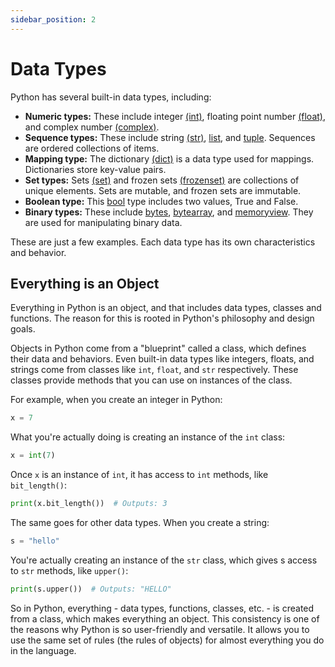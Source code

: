 ```yaml
---
sidebar_position: 2
---
```



# Data Types

Python has several built-in data types, including:

- **Numeric types:** These include integer [(int)](./data-types/int), floating point number [(float)](./data-types/float), and complex number [(complex)](./data-types/complex).
- **Sequence types:** These include string [(str)](./data-types/str), [list](./data-types/list), and [tuple](./data-types/tuple). Sequences are ordered collections of items.
- **Mapping type:** The dictionary [(dict)](./data-types/dict) is a data type used for mappings. Dictionaries store key-value pairs.
- **Set types:** Sets [(set)](./data-types/set) and frozen sets [(frozenset)](./data-types/frozenset) are collections of unique elements. Sets are mutable, and frozen sets are immutable.
- **Boolean type:** This [bool](./data-types/bool) type includes two values, True and False.
- **Binary types:** These include [bytes](./data-types/bytes), [bytearray](./data-types/bytearray), and [memoryview](./data-types/memoryview). They are used for manipulating binary data.

These are just a few examples. Each data type has its own characteristics and behavior.

## Everything is an Object

Everything in Python is an object, and that includes data types, classes and functions. The reason for this is rooted in Python's philosophy and design goals.

Objects in Python come from a "blueprint" called a class, which defines their data and behaviors. Even built-in data types like integers, floats, and strings come from classes like `int`, `float`, and `str` respectively. These classes provide methods that you can use on instances of the class.

For example, when you create an integer in Python:

```python
x = 7
```

What you're actually doing is creating an instance of the `int` class:

```python
x = int(7)
```

Once `x` is an instance of `int`, it has access to `int` methods, like `bit_length()`:

```python
print(x.bit_length())  # Outputs: 3
```

The same goes for other data types. When you create a string:

```python
s = "hello"
```

You're actually creating an instance of the `str` class, which gives s access to `str` methods, like `upper()`:

```python
print(s.upper())  # Outputs: "HELLO"
```

So in Python, everything - data types, functions, classes, etc. - is created from a class, which makes everything an object. This consistency is one of the reasons why Python is so user-friendly and versatile. It allows you to use the same set of rules (the rules of objects) for almost everything you do in the language.

<DocCardList />